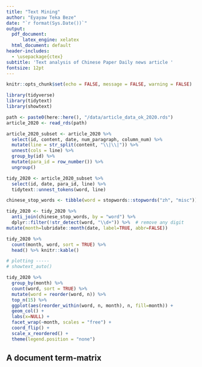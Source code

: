 ```yaml
---
title: "Text Mining"
author: "Eyayaw Teka Beze"
date: "`r format(Sys.Date())`"
output:
  pdf_document: 
      latex_engine: xelatex
  html_document: default
header-includes:
  - \usepackage{ctex}
subtitle: 'Text analysis of Chinese Paper Daily news article '
fontsize: 12pt
---
```


```r
knitr::opts_chunk$set(echo = FALSE, message = FALSE, warning = FALSE)
```

```r
library(tidyverse)
library(tidytext)
library(showtext)
```

```r
path <- paste0(here::here(), "/data/article_data_ok_2020.rds")
article_2020 <- read_rds(path)

article_2020_subset <- article_2020 %>%
  select(id, content, date, num_paragraph, column_num) %>%
  mutate(line = str_split(content, "\\|\\|")) %>%
  unnest(cols = line) %>%
  group_by(id) %>%
  mutate(para_id = row_number()) %>%
  ungroup()

tidy_2020 <- article_2020_subset %>%
  select(id, date, para_id, line) %>%
  tidytext::unnest_tokens(word, line)

chinese_stop_words <- tibble(word = stopwords::stopwords("zh", "misc"))

tidy_2020 <- tidy_2020 %>%
  anti_join(chinese_stop_words, by = "word") %>%
  dplyr::filter(!str_detect(word, "\\d+")) %>%  # remove any digit
mutate(month=lubridate::month(date, label=TRUE, abbr=FALSE))

tidy_2020 %>% 
  count(month, word, sort = TRUE) %>% 
  head() %>% knitr::kable()

# plotting -----
# showtext_auto()

tidy_2020 %>% 
  group_by(month) %>% 
  count(word, sort = TRUE) %>%
  mutate(word = reorder(word, n)) %>%
  top_n(15) %>% 
  ggplot(aes(reorder_within(word, n, month), n, fill=month)) +
  geom_col() +
  labs(x=NULL) +
  facet_wrap(~month, scales = "free") +
  coord_flip() +
  scale_x_reordered() + 
  theme(legend.position = "none")


```

## A document term-matrix

